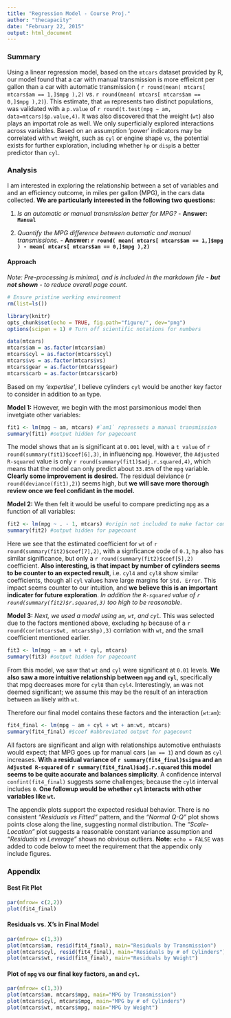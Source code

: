 ```yaml
---
title: "Regression Model - Course Proj."
author: "thecapacity"
date: "February 22, 2015"
output: html_document
---
```


### Summary

Using a linear regression model, based on the `mtcars` dataset provided by R, our model found that a car with manual transmission is more effieicnt per gallon than a car with automatic transmission ( ```r round(mean( mtcars[ mtcars$am == 1,]$mpg ),2)``` vs. ```r round(mean( mtcars[ mtcars$am == 0,]$mpg ),2)```). This estimate, that `am` represents two distinct populations, was validated with a `p.value` of ```r round(t.test(mpg ~ am, data=mtcars)$p.value,4)```. It was also discovered that the weight (`wt`) also plays an importat role as well. We only superficially explored interactions across variables. Based on an assumption 'power' indicators may be correlated with `wt` weight, such as `cyl` or engine shape `vs`, the potential exists for further exploration, including whether `hp`  or `disp`is a better predictor than `cyl`.

### Analysis

I am interested in exploring the relationship between a set of variables and and an efficiency outcome, in miles per gallon (MPG), in the cars data collected. **We are particularly interested in the following two questions:**

1. *Is an automatic or manual transmission better for MPG?* - **Answer: `Manual`**

2. *Quantify the MPG difference between automatic and manual transmissions.* - **Answer: ```r round( mean( mtcars[ mtcars$am == 1,]$mpg ) - mean( mtcars[ mtcars$am == 0,]$mpg ),2)```**

#### Approach

*Note: Pre-processing is minimal, and is included in the markdown file - **but not shown** - to reduce overall page count.*

```r
# Ensure pristine working environment
rm(list=ls())

library(knitr)
opts_chunk$set(echo = TRUE, fig.path="figure/", dev="png")
options(scipen = 1) # Turn off scientific notations for numbers

data(mtcars)
mtcars$am = as.factor(mtcars$am)
mtcars$cyl = as.factor(mtcars$cyl)
mtcars$vs = as.factor(mtcars$vs)
mtcars$gear = as.factor(mtcars$gear)
mtcars$carb = as.factor(mtcars$carb)
```

Based on my *'expertise'*, I believe cylinders `cyl` would be another key factor to consider in addition to `am` type. 

**Model 1:** However, we begin with the most parsimonious model then invetgiate other variables:
```r
fit1 <- lm(mpg ~ am, mtcars) #`am1` represnets a manual transmission
summary(fit1) #output hidden for pagecount
```

The model shows that `am` is significant at `0.001` level, with a `t value` of ```r round(summary(fit1)$coef[6],3)```, in influencing `mpg`. However, the `Adjusted R-squared` value is only ```r round(summary(fit1)$adj.r.squared,4)```, which means that the model can only predict about `33.85%` of the `mpg` variable. **Clearly some improvement is desired.** The residual deiviance (```r round(deviance(fit1),2)```) seems high, but **we will save more thorough review once we feel confidant in the model.**

**Model 2:** We then felt it would be useful to compare predicting `mpg` as a function of all variables:
```r
fit2 <- lm(mpg ~ . - 1, mtcars) #origin not included to make factor comparisons easier
summary(fit2) #output hidden for pagecount
```

Here we see that the estimated coefficient for `wt` of ```r round(summary(fit2)$coef[7],2)```, with a signficance code of `0.1`, `hp` also has similar significance, but only a ```r round(summary(fit2)$coef[5],2)``` coefficient. **Also interesting, is that impact by number of cylinders seems to be counter to an expected result**, i.e. `cyl4` and `cyl8` show similar coefficients, though all `cyl` values have large margins for `Std. Error`. This impact seems counter to our intuition, and **we believe this is an important indicater for future exploration**. _In addition the `R-squared` value of ```r round(summary(fit2)$r.squared,3)``` too high to be reasonable_.

**Model 3:** *Next, we used a model using `am`, `wt`, and `cyl`.* This was selected due to the factors mentioned above, excluding `hp` because of a ```r round(cor(mtcars$wt, mtcars$hp),3)``` corrlation with `wt`, and the small coefficient mentioned earlier.
```r
fit3 <- lm(mpg ~ am + wt + cyl, mtcars) 
summary(fit3) #output hidden for pagecount
```

From this model, we saw that `wt` and `cyl` were significant at `0.01` levels. **We also saw a more intuitive relationship between `mpg` and `cyl`**, specifically that mpg decreases more for `cyl8` than `cyl4`. Interestingly, `am` was not deemed significant; we assume this may be the result of an interaction between `am` likely with `wt`.

Therefore our final model contains these factors and the interaction (`wt`:`am`):
```r
fit4_final <- lm(mpg ~ am + cyl + wt + am:wt, mtcars)
summary(fit4_final) #$coef #abbreviated output for pagecount
```

All factors are significant and align with relationships automotive enthuiasts would expect; that MPG goes up for manual cars (`am == 1`) and down as `cyl` increases. **With a residual variance of ```r summary(fit4_final)$sigma``` and an `Adjusted R-squared` of ```r summary(fit4_final)$adj.r.squared``` this model seems to be quite accurate and balances simplicity**. A confidence interval `confint(fit4_final)` suggests some challenges; because the `cyl6` interval includes `0`. **One followup would be whether `cyl` interacts with other variables like `wt`.**

The appendix plots support the expected residual behavior. There is no consistent *"Residuals vs Fitted"* pattern, and the *"Normal Q-Q"* plot shows points close along the line, suggesting normal distribution. The *"Scale-Location"* plot suggests a reasonable constant variance assumption and *"Residuals vs Leverage"* shows no obvious outliers. **Note:** `echo = FALSE` was added to code below to meet the requirement that the appendix only include figures.

### Appendix

#### Best Fit Plot
```r
par(mfrow= c(2,2))
plot(fit4_final)
```

#### Residuals vs. X's in Final Model
```r
par(mfrow= c(1,3))
plot(mtcars$am, resid(fit4_final), main="Residuals by Transmission")
plot(mtcars$cyl, resid(fit4_final), main="Residuals by # of Cylinders")
plot(mtcars$wt, resid(fit4_final), main="Residuals by Weight")
```

#### Plot of `mpg` vs our final key factors, `am` and `cyl`.
```r
par(mfrow= c(1,3))
plot(mtcars$am, mtcars$mpg, main="MPG by Transmission")
plot(mtcars$cyl, mtcars$mpg, main="MPG by # of Cylinders")
plot(mtcars$wt, mtcars$mpg, main="MPG by Weight")
```
